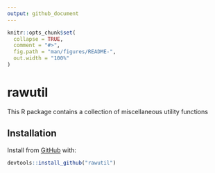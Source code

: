 ```yaml
---
output: github_document
---
```


<!-- README.md is generated from README.Rmd. Please edit that file -->

```r
knitr::opts_chunk$set(
  collapse = TRUE,
  comment = "#>",
  fig.path = "man/figures/README-",
  out.width = "100%"
)
```

# rawutil

<!-- badges: start -->
<!-- badges: end -->

This R package contains a collection of miscellaneous utility functions

## Installation

Install from [GitHub](https://github.com/rmgpanw/rawutil) with:

``` r
devtools::install_github("rawutil")
```

